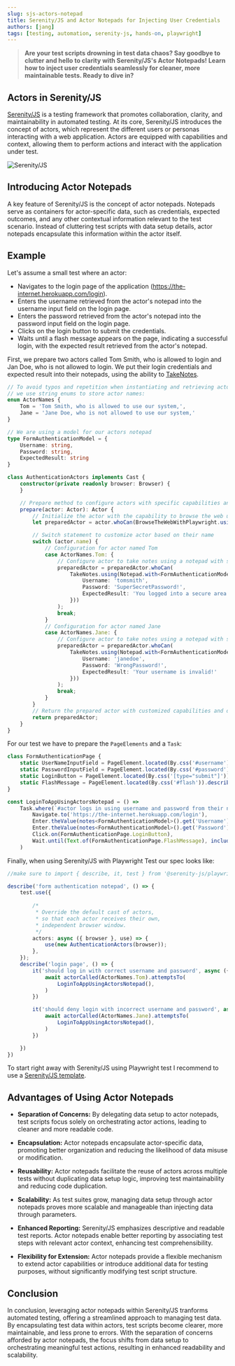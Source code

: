 ```yaml
---
slug: sjs-actors-notepad
title: Serenity/JS and Actor Notepads for Injecting User Credentials
authors: [jang]
tags: [testing, automation, serenity-js, hands-on, playwright]
---
```

> **Are your test scripts drowning in test data chaos? Say goodbye to clutter and hello to clarity with Serenity/JS's Actor Notepads! Learn how to inject user credentials seamlessly for cleaner, more maintainable tests. Ready to dive in?**

## Actors in Serenity/JS

[Serenity/JS](https://serenity-js.org/) is a testing framework that promotes collaboration, clarity, and maintainability in automated testing. At its core, Serenity/JS introduces the concept of actors, which represent the different users or personas interacting with a web application. Actors are equipped with capabilities and context, allowing them to perform actions and interact with the application under test.

![Serenity/JS](/img/serenity-js-social-card.jpg)

## Introducing Actor Notepads
A key feature of Serenity/JS is the concept of actor notepads. Notepads serve as containers for actor-specific data, such as credentials, expected outcomes, and any other contextual information relevant to the test scenario. Instead of cluttering test scripts with data setup details, actor notepads encapsulate this information within the actor itself.


## Example

Let's assume a small test where an actor:
- Navigates to the login page of the application (https://the-internet.herokuapp.com/login).
- Enters the username retrieved from the actor's notepad into the username input field on the login page.
- Enters the password retrieved from the actor's notepad into the password input field on the login page.
- Clicks on the login button to submit the credentials.
- Waits until a flash message appears on the page, indicating a successful login, with the expected result retrieved from the actor's notepad.

First, we prepare two actors called Tom Smith, who is allowed to login and Jan Doe, who is not allowed to login.
We put their login credentials and expected result into their notepads, using the ability to [TakeNotes](https://serenity-js.org/api/core/class/TakeNotes/).

```typescript
// To avoid typos and repetition when instantiating and retrieving actors, 
// we use string enums to store actor names:
enum ActorNames {
    Tom = 'Tom Smith, who is allowed to use our system,',
    Jane = 'Jane Doe, who is not allowed to use our system,'
}

// We are using a model for our actors notepad
type FormAuthenticationModel = {
    Username: string,
    Password: string,
    ExpectedResult: string
}

class AuthenticationActors implements Cast {
    constructor(private readonly browser: Browser) {
    }

    // Prepare method to configure actors with specific capabilities and data
    prepare(actor: Actor): Actor {
        // Initialize the actor with the capability to browse the web using Playwright
        let preparedActor = actor.whoCan(BrowseTheWebWithPlaywright.using(this.browser));

        // Switch statement to customize actor based on their name
        switch (actor.name) {
            // Configuration for actor named Tom
            case ActorNames.Tom: {
                // Configure actor to take notes using a notepad with specific authentication data
                preparedActor = preparedActor.whoCan(
                    TakeNotes.using(Notepad.with<FormAuthenticationModel>({
                        Username: 'tomsmith',
                        Password: 'SuperSecretPassword!',
                        ExpectedResult: 'You logged into a secure area!'
                    }))
                );
                break;
            }
            // Configuration for actor named Jane
            case ActorNames.Jane: {
                // Configure actor to take notes using a notepad with specific authentication data
                preparedActor = preparedActor.whoCan(
                    TakeNotes.using(Notepad.with<FormAuthenticationModel>({
                        Username: 'janedoe',
                        Password: 'WrongPassword!',
                        ExpectedResult: 'Your username is invalid!'
                    }))
                );
                break;
            }
        }
        // Return the prepared actor with customized capabilities and data
        return preparedActor;
    }
}
```

For our test we have to prepare the `PageElements` and a `Task`:

```typescript
class FormAuthenticationPage {
    static UserNameInputField = PageElement.located(By.css('#username')).describedAs('field to input the username')
    static PasswordInputField = PageElement.located(By.css('#password')).describedAs('field to input the password')
    static LoginButton = PageElement.located(By.css('[type="submit"]')).describedAs('button to login')
    static FlashMessage = PageElement.located(By.css('#flash')).describedAs('result message')
}

const LoginToAppUsingActorsNotepad = () => 
    Task.where(`#actor logs in using username and password from their notepad`,
        Navigate.to('https://the-internet.herokuapp.com/login'),
        Enter.theValue(notes<FormAuthenticationModel>().get('Username')).into(FormAuthenticationPage.UserNameInputField),
        Enter.theValue(notes<FormAuthenticationModel>().get('Password')).into(FormAuthenticationPage.PasswordInputField),
        Click.on(FormAuthenticationPage.LoginButton),
        Wait.until(Text.of(FormAuthenticationPage.FlashMessage), includes(notes<FormAuthenticationModel>().get('ExpectedResult')))
    )
```

Finally, when using Serenity/JS with Playwright Test our spec looks like:

```typescript
//make sure to import { describe, it, test } from '@serenity-js/playwright-test'

describe('form authentication notepad', () => {
    test.use({
        
        /*
         * Override the default cast of actors, 
         * so that each actor receives their own,
         * independent browser window.
         */
        actors: async ({ browser }, use) => {
            use(new AuthenticationActors(browser));
        },
    });
    describe('login page', () => {
        it('should log in with correct username and password', async ({ actorCalled }) => {
            await actorCalled(ActorNames.Tom).attemptsTo(
                LoginToAppUsingActorsNotepad(),
            )
        })

        it('should deny login with incorrect username and password', async ({ actorCalled }) => {
            await actorCalled(ActorNames.Jane).attemptsTo(
                LoginToAppUsingActorsNotepad(),
            )
        })

    })
})
```
To start right away with Serenity/JS using Playwright test I recommend to use a [Serenity/JS template](https://serenity-js.org/handbook/getting-started/project-templates/#playwright).

## Advantages of Using Actor Notepads

- **Separation of Concerns:** By delegating data setup to actor notepads, test scripts focus solely on orchestrating actor actions, leading to cleaner and more readable code.

- **Encapsulation:** Actor notepads encapsulate actor-specific data, promoting better organization and reducing the likelihood of data misuse or modification.

- **Reusability:** Actor notepads facilitate the reuse of actors across multiple tests without duplicating data setup logic, improving test maintainability and reducing code duplication.

- **Scalability:** As test suites grow, managing data setup through actor notepads proves more scalable and manageable than injecting data through parameters.

- **Enhanced Reporting:** Serenity/JS emphasizes descriptive and readable test reports. Actor notepads enable better reporting by associating test steps with relevant actor context, enhancing test comprehensibility.

- **Flexibility for Extension:** Actor notepads provide a flexible mechanism to extend actor capabilities or introduce additional data for testing purposes, without significantly modifying test script structure.

## Conclusion

In conclusion, leveraging actor notepads within Serenity/JS tranforms automated testing,
offering a streamlined approach to managing test data. By encapsulating test data within actors, 
test scripts become clearer, more maintainable, and less prone to errors.
With the separation of concerns afforded by actor notepads, the focus shifts from data setup
to orchestrating meaningful test actions, resulting in enhanced readability and scalability.    